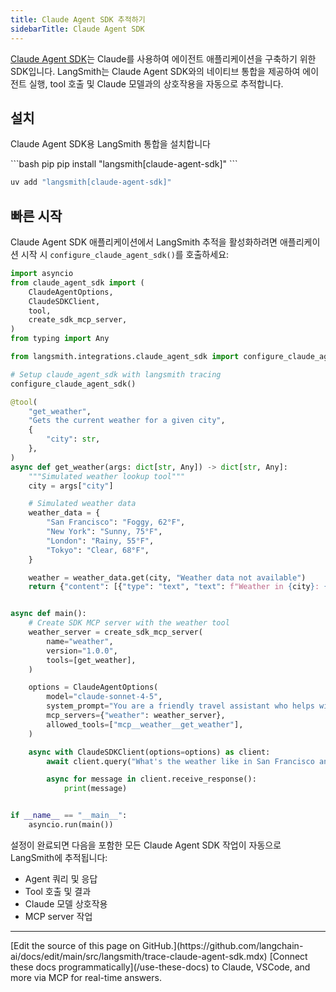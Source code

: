 ```yaml
---
title: Claude Agent SDK 추적하기
sidebarTitle: Claude Agent SDK
---
```


[Claude Agent SDK](https://docs.claude.com/en/api/agent-sdk/overview)는 Claude를 사용하여 에이전트 애플리케이션을 구축하기 위한 SDK입니다. LangSmith는 Claude Agent SDK와의 네이티브 통합을 제공하여 에이전트 실행, tool 호출 및 Claude 모델과의 상호작용을 자동으로 추적합니다.

## 설치

Claude Agent SDK용 LangSmith 통합을 설치합니다

<CodeGroup>
```bash pip
pip install "langsmith[claude-agent-sdk]"
```

```bash uv
uv add "langsmith[claude-agent-sdk]"
```
</CodeGroup>

## 빠른 시작

Claude Agent SDK 애플리케이션에서 LangSmith 추적을 활성화하려면 애플리케이션 시작 시 `configure_claude_agent_sdk()`를 호출하세요:

```python
import asyncio
from claude_agent_sdk import (
    ClaudeAgentOptions,
    ClaudeSDKClient,
    tool,
    create_sdk_mcp_server,
)
from typing import Any

from langsmith.integrations.claude_agent_sdk import configure_claude_agent_sdk

# Setup claude_agent_sdk with langsmith tracing
configure_claude_agent_sdk()

@tool(
    "get_weather",
    "Gets the current weather for a given city",
    {
        "city": str,
    },
)
async def get_weather(args: dict[str, Any]) -> dict[str, Any]:
    """Simulated weather lookup tool"""
    city = args["city"]

    # Simulated weather data
    weather_data = {
        "San Francisco": "Foggy, 62°F",
        "New York": "Sunny, 75°F",
        "London": "Rainy, 55°F",
        "Tokyo": "Clear, 68°F",
    }

    weather = weather_data.get(city, "Weather data not available")
    return {"content": [{"type": "text", "text": f"Weather in {city}: {weather}"}]}


async def main():
    # Create SDK MCP server with the weather tool
    weather_server = create_sdk_mcp_server(
        name="weather",
        version="1.0.0",
        tools=[get_weather],
    )

    options = ClaudeAgentOptions(
        model="claude-sonnet-4-5",
        system_prompt="You are a friendly travel assistant who helps with weather information.",
        mcp_servers={"weather": weather_server},
        allowed_tools=["mcp__weather__get_weather"],
    )

    async with ClaudeSDKClient(options=options) as client:
        await client.query("What's the weather like in San Francisco and Tokyo?")

        async for message in client.receive_response():
            print(message)


if __name__ == "__main__":
    asyncio.run(main())
```

설정이 완료되면 다음을 포함한 모든 Claude Agent SDK 작업이 자동으로 LangSmith에 추적됩니다:
- Agent 쿼리 및 응답
- Tool 호출 및 결과
- Claude 모델 상호작용
- MCP server 작업

---

<Callout icon="pen-to-square" iconType="regular">
    [Edit the source of this page on GitHub.](https://github.com/langchain-ai/docs/edit/main/src/langsmith/trace-claude-agent-sdk.mdx)
</Callout>
<Tip icon="terminal" iconType="regular">
    [Connect these docs programmatically](/use-these-docs) to Claude, VSCode, and more via MCP for    real-time answers.
</Tip>

